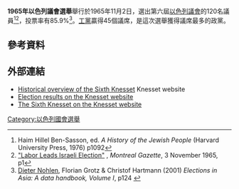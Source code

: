 '''1965年以色列議會選舉'''舉行於1965年11月2日，選出第六屆[[以色列議會|以色列議會]]的120名議員<ref>Haim Hillel Ben-Sasson, ed. ''A History of the Jewish People'' (Harvard University Press, 1976) p1092</ref><ref>[https://news.google.com/newspapers?nid=Fr8DH2VBP9sC&dat=19651103&printsec=frontpage&hl=en "Labor Leads Israeli Election"] {{Wayback|url=https://news.google.com/newspapers?nid=Fr8DH2VBP9sC&dat=19651103&printsec=frontpage&hl=en |date=20210411021930 }}, ''Montreal Gazette'', 3 November 1965, p1</ref>，投票率有85.9%<ref>[[Dieter_Nohlen|Dieter Nohlen]], Florian Grotz & Christof Hartmann (2001) ''Elections in Asia: A data handbook, Volume I'', p124 {{ISBN|0-19-924958-X}}</ref>。[[以色列工黨|工黨]]贏得45個議席，是這次選舉獲得議席最多的政黨。
==參考資料==
{{reflist}}
==外部連結==
*[https://www.knesset.gov.il/review/ReviewPage.aspx?kns=6&lng=3 Historical overview of the Sixth Knesset] {{Wayback|url=https://www.knesset.gov.il/review/ReviewPage.aspx?kns=6&lng=3 |date=20210411021935 }} Knesset website
*[https://www.knesset.gov.il/description/eng/eng_mimshal_res6.htm Election results on the Knesset website] {{Wayback|url=https://www.knesset.gov.il/description/eng/eng_mimshal_res6.htm |date=20210411021934 }}
*[https://www.knesset.gov.il/history/eng/eng_hist6_s.htm The Sixth Knesset on the Knesset website] {{Wayback|url=https://www.knesset.gov.il/history/eng/eng_hist6_s.htm |date=20210411021930 }}
{{以色列選舉}}
[[Category:以色列國會選舉|Category:以色列國會選舉]]